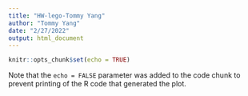 ```yaml
---
title: "HW-lego-Tommy Yang"
author: "Tommy Yang"
date: "2/27/2022"
output: html_document
---
```


```r
knitr::opts_chunk$set(echo = TRUE)
```



Note that the `echo = FALSE` parameter was added to the code chunk to prevent printing of the R code that generated the plot.
